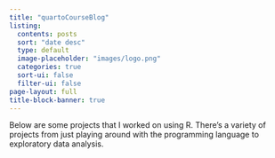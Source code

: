 ```yaml
---
title: "quartoCourseBlog"
listing:
  contents: posts
  sort: "date desc"
  type: default
  image-placeholder: "images/logo.png"
  categories: true
  sort-ui: false
  filter-ui: false
page-layout: full
title-block-banner: true
---
```


Below are some projects that I worked on using R. There's a variety of projects from just playing around with the programming language to exploratory data analysis.
